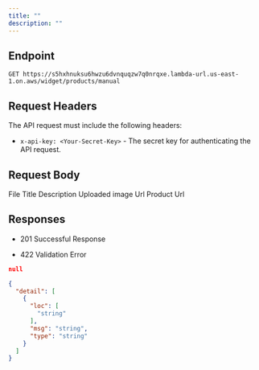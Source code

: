 ```yaml
---
title: ""
description: ""
---
```



## Endpoint

```
GET https://s5hxhnuksu6hwzu6dvnquqzw7q0nrqxe.lambda-url.us-east-1.on.aws/widget/products/manual
```

## Request Headers

The API request must include the following headers:

- `x-api-key: <Your-Secret-Key>` - The secret key for authenticating the API request.

## Request Body

<ResponseField name="file" type="string<binary>">
File
</ResponseField>
<ResponseField name="title" type="string" required>
Title
</ResponseField>
<ResponseField name="description" type="string" required>
Description
</ResponseField>
<ResponseField name="uploaded" type="string" >
Uploaded
</ResponseField>
<ResponseField name="image_url" type="string" >
image Url
</ResponseField>
<ResponseField name="product_url" type="string" required>
Product Url
</ResponseField>


## Responses

- 201 Successful Response

- 422 Validation Error

<CodeGroup>

```json 201
null
```

```json 422
{
  "detail": [
    {
      "loc": [
        "string"
      ],
      "msg": "string",
      "type": "string"
    }
  ]
}
```

</CodeGroup>
